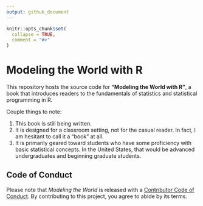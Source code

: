 ```yaml
---
output: github_document
---
```


<!-- README.md is generated from README.Rmd. Please edit that file -->

```r
knitr::opts_chunk$set(
  collapse = TRUE,
  comment = "#>"
)
```

# Modeling the World with R

<!-- badges: start -->
<!-- badges: end -->

This repository hosts the source code for __"Modeling the World with R"__, a book that introduces readers to the fundamentals of statistics and statistical programming in R.

Couple things to note:  

1. This book is still being written.    
2. It is designed for a classroom setting, not for the casual reader. In fact, I am hesitant to call it a "book" at all.   
3. It is primarily geared toward students who have some proficiency with basic statistical concepts. In the United States, that would be advanced undergraduates and beginning graduate students.  

## Code of Conduct
  
Please note that _Modeling the World_ is released with a [Contributor Code of Conduct](https://github.com/kbvernon/modtheworld/blob/main/CODE_OF_CONDUCT.md). By contributing to this project, you agree to abide by its terms.
